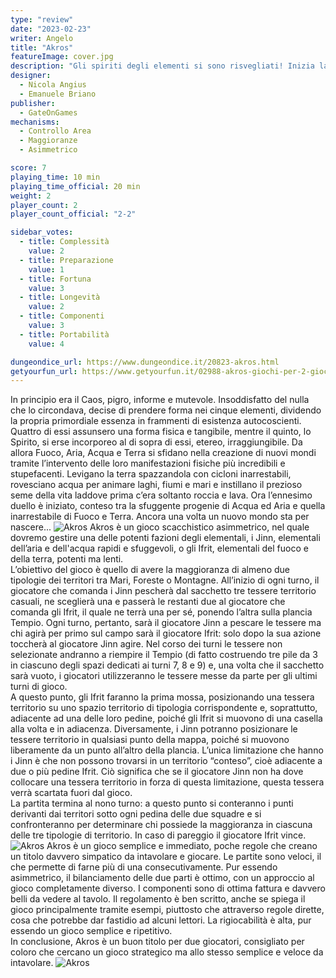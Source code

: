 ```yaml
---
type: "review"
date: "2023-02-23"
writer: Angelo
title: "Akros"
featureImage: cover.jpg
description: "Gli spiriti degli elementi si sono risvegliati! Inizia la guerra"
designer:
  - Nicola Angius
  - Emanuele Briano
publisher:
  - GateOnGames
mechanisms:
  - Controllo Area
  - Maggioranze
  - Asimmetrico

score: 7
playing_time: 10 min
playing_time_official: 20 min
weight: 2
player_count: 2
player_count_official: "2-2"

sidebar_votes:
  - title: Complessità
    value: 2
  - title: Preparazione
    value: 1
  - title: Fortuna
    value: 3
  - title: Longevità
    value: 2
  - title: Componenti
    value: 3
  - title: Portabilità
    value: 4

dungeondice_url: https://www.dungeondice.it/20823-akros.html
getyourfun_url: https://www.getyourfun.it/02988-akros-giochi-per-2-giocatori.html
---
```


<Setting>
  In principio era il Caos, pigro, informe e mutevole. Insoddisfatto del nulla
  che lo circondava, decise di prendere forma nei cinque elementi, dividendo la
  propria primordiale essenza in frammenti di esistenza autocoscienti. Quattro
  di essi assunsero una forma fisica e tangibile, mentre il quinto, lo Spirito,
  si erse incorporeo al di sopra di essi, etereo, irraggiungibile. Da allora
  Fuoco, Aria, Acqua e Terra si sfidano nella creazione di nuovi mondi tramite
  l’intervento delle loro manifestazioni fisiche più incredibili e stupefacenti.
  Levigano la terra spazzandola con cicloni inarrestabili, rovesciano acqua per
  animare laghi, fiumi e mari e instillano il prezioso seme della vita laddove
  prima c’era soltanto roccia e lava. Ora l’ennesimo duello è iniziato, conteso
  tra la sfuggente progenie di Acqua ed Aria e quella inarrestabile di Fuoco e
  Terra. Ancora una volta un nuovo mondo sta per nascere...
</Setting>

<img src="./game1.jpg" alt="Akros" />

<Rules>
Akros è un gioco scacchistico asimmetrico, nel quale dovremo gestire una delle potenti fazioni degli elementali, i Jinn, elementali dell’aria e dell'acqua rapidi e sfuggevoli, o gli Ifrit, elementali del fuoco e della terra, potenti ma lenti. <br/>
L’obiettivo del gioco è quello di avere la maggioranza di almeno due tipologie dei territori tra Mari, Foreste o Montagne. All’inizio di ogni turno, il giocatore che comanda i Jinn pescherà dal sacchetto tre tessere territorio casuali, ne sceglierà una e passerà le restanti due al giocatore che comanda gli Ifrit, il quale ne terrà una per sé, ponendo l’altra sulla plancia Tempio. Ogni turno, pertanto, sarà il giocatore Jinn a pescare le tessere ma chi agirà per primo sul campo sarà il giocatore Ifrit: solo dopo la sua azione toccherà al giocatore Jinn agire. Nel corso dei turni le tessere non selezionate andranno a riempire il Tempio (di fatto costruendo tre pile da 3 in ciascuno degli spazi dedicati ai turni 7, 8 e 9) e, una volta che il sacchetto sarà vuoto, i giocatori utilizzeranno le tessere messe da parte per gli ultimi turni di gioco.<br/>
A questo punto, gli Ifrit faranno la prima mossa, posizionando una tessera territorio su uno spazio territorio di tipologia corrispondente e, soprattutto, adiacente ad una delle loro pedine, poiché gli Ifrit si muovono di una casella alla volta e in adiacenza. Diversamente, i Jinn potranno posizionare le tessere territorio in qualsiasi punto della mappa, poiché si muovono liberamente da un punto all’altro della plancia. L’unica limitazione che hanno i Jinn è che non possono trovarsi in un territorio “conteso”, cioè adiacente a due o più pedine Ifrit. Ciò significa che se il giocatore Jinn non ha dove collocare una tessera territorio in forza di questa limitazione, questa tessera verrà scartata fuori dal gioco. <br/>
La partita termina al nono turno: a questo punto si conteranno i punti derivanti dai territori sotto ogni pedina delle due squadre e si confronteranno per determinare chi possiede la maggioranza in ciascuna delle tre tipologie di territorio. In caso di pareggio il giocatore Ifrit vince.

</Rules>

<img src="./game2.jpg" alt="Akros" />

<Feedback>
  Akros è un gioco semplice e immediato, poche regole che creano un titolo
  davvero simpatico da intavolare e giocare. Le partite sono veloci, il che
  permette di farne più di una consecutivamente. Pur essendo asimmetrico, il
  bilanciamento delle due parti è ottimo, con un approccio al gioco
  completamente diverso. I componenti sono di ottima fattura e davvero belli da
  vedere al tavolo. Il regolamento è ben scritto, anche se spiega il gioco
  principalmente tramite esempi, piuttosto che attraverso regole dirette, cosa
  che potrebbe dar fastidio ad alcuni lettori. La rigiocabilità è alta, pur
  essendo un gioco semplice e ripetitivo. <br />
  In conclusione, Akros è un buon titolo per due giocatori, consigliato per coloro
  che cercano un gioco strategico ma allo stesso semplice e veloce da intavolare.
</Feedback>

<img src="./game3.jpg" alt="Akros" />
